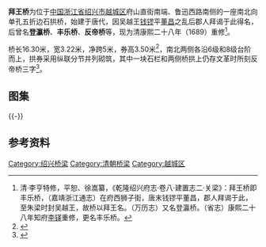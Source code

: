 {{文物保护单位
| 级别 = 全国
| 图片 = 
| 名称 = 绍兴古桥群
| 子项 = 拜王桥
| 编号 = 7-1966
| 分类 = 古建筑
| 时代 = [[清朝|清]]
| 所在 = [[绍兴市|绍兴市]][[越城区|越城区]]
| 登录 = 2013年3月
| Cat = 浙江全国重点文物保护单位
}}
'''拜王桥'''为位于[[中国|中国]][[浙江省|浙江省]][[绍兴市|绍兴市]][[越城区|越城区]]府山直街南端、鲁迅西路南侧的一座南北向单孔五折边石拱桥，始建于唐代，因吴越王[[钱镠|钱镠]]平[[董昌|董昌]]之乱后郡人拜谒于此得名，后曾名'''登瀛桥'''、'''丰乐桥'''、'''反帝桥'''等，现为清康熙二十八年（1689）重修<ref>清·李亨特修，平恕、徐嵩纂，《乾隆绍兴府志·卷八·建置志二·关梁》：拜王桥即丰乐桥，（嘉靖浙江通志）在府西狮子街，唐末钱镠平董昌，郡人拜谒于此，至朱梁时封吴越王，故桥以拜王名。（万历志）又名登瀛桥。（省志）康熙二十八年知府[[李铎|李铎]]重修，更名丰乐桥。</ref>。

桥长16.30米，宽3.22米，净跨5米，券高3.50米<ref>{{cite web|url=http://www.sx.gov.cn/col/col1406/index.html|title=《绍兴市志·文物古迹·历史建筑》|accessdate=2016-05-06|work=|publisher=绍兴市政府|deadurl=yes|archiveurl=https://web.archive.org/web/20160304084556/http://www.sx.gov.cn/col/col1406/index.html|archivedate=2016年3月4日|df=}}</ref>，南北两侧各沿6级和8级台阶而上，拱券采用纵联分节并列砌筑，其中一块石栏和两侧桥拱上仍存文革时所刻反帝桥三字<ref>{{cite web|url=http://www.shaoxing.com.cn/news/content/2016-01/14/content_2538874.htm|title=《你知道吗？绍兴有座古桥四个名》|accessdate=2016-04-01|work=|publisher=绍兴网|archive-url=https://web.archive.org/web/20160623174703/http://www.shaoxing.com.cn/news/content/2016-01/14/content_2538874.htm|archive-date=2016-06-23|dead-url=yes}}</ref>。

== 图集 ==
{{multiple image
| align  = left
| width = 240
| image1 = Baiwang Bridge 03 2016-03.JPG 
| caption1 = 自西侧看桥梁及河道
| image2 = Baiwang Bridge 09 2016-03.jpg 
| caption2 = 自西侧看桥底
| image3 = Baiwang Bridge 10 2016-03.jpg 
| caption3 = 自西侧看桥底，示五折边拱券局部
| image4 = Baiwang Bridge 12 2016-03.jpg 
| caption4 = 桥栏“反帝桥”题字
}}
{{-}}
==参考资料==
{{reflist|2}}
{{zhejiang-stub}}
{{DEFAULTSORT:B拜}}
{{Commons category|Baiwang Bridge}}

{{绍兴古桥群}}
{{浙江全国重点文物保护单位}}

[[Category:绍兴桥梁|Category:绍兴桥梁]]
[[Category:清朝桥梁|Category:清朝桥梁]]
[[Category:越城区|Category:越城区]]